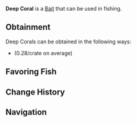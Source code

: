 {{BaitInfobox
|image          = Bait Deep Coral.png
|rarity         = Legendary
|crates         = Coral Geode/0.28
|angler_quests  = <!--TBD-->
|pref_luck      = -10
|univ_luck      = 
|resilience     = 50
|lure           = 
|ability        = 
}}
'''Deep Coral''' is a {{Rarity|Legendary}} [[Bait]] that can be used in fishing.

== Obtainment ==
Deep Corals can be obtained in the following ways:
* {{Item|Coral Geode}} (0.28/crate on average)
<!--* [[Angler]] Quests, starting from the ?th completion-->

== Favoring Fish ==
{{Fish by Category Table|Deep Coral-Loving Fish|event=1|show_location=1|hide_bait=1|resultsheader='''%PAGES%''' [[Fish]] prefer Deep Corals:|noresultsheader=No fish prefer Deep Corals.}}

== Change History ==
{{Change History|1.0}}

== Navigation ==
{{Bait Navbox}}